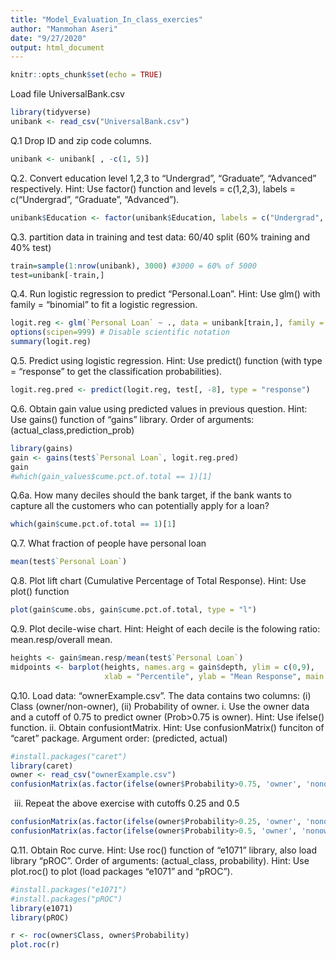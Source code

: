 ```yaml
---
title: "Model_Evaluation_In_class_exercies"
author: "Manmohan Aseri"
date: "9/27/2020"
output: html_document
---
```


```r
knitr::opts_chunk$set(echo = TRUE)
```


Load file UniversalBank.csv
```r
library(tidyverse)
unibank <- read_csv("UniversalBank.csv")
```


Q.1 Drop ID and zip code columns.
```r
unibank <- unibank[ , -c(1, 5)] 
```

Q.2. Convert education level 1,2,3 to "Undergrad", "Graduate", "Advanced" respectively. 
Hint: Use factor() function and levels = c(1,2,3), labels = c("Undergrad", "Graduate", "Advanced").
```r
unibank$Education <- factor(unibank$Education, labels = c("Undergrad", "Graduate", "Advanced"))
```

Q.3. partition data in training and test data: 60/40 split (60% training and 40% test)
```r
train=sample(1:nrow(unibank), 3000) #3000 = 60% of 5000
test=unibank[-train,]
```

Q.4. Run logistic regression to predict "Personal.Loan". 
Hint: Use glm() with family = "binomial" to fit a logistic regression.
```r
logit.reg <- glm(`Personal Loan` ~ ., data = unibank[train,], family = "binomial") 
options(scipen=999) # Disable scientific notation
summary(logit.reg)
```

Q.5. Predict using logistic regression. 
Hint: Use predict() function (with type = "response" to get the classification probabilities).
```r
logit.reg.pred <- predict(logit.reg, test[, -8], type = "response")
```

Q.6. Obtain gain value using predicted values in previous question.
Hint: Use gains() function of "gains" library. Order of arguments: (actual_class,prediction_prob)
```r
library(gains)
gain <- gains(test$`Personal Loan`, logit.reg.pred)
gain
#which(gain_values$cume.pct.of.total == 1)[1]
```

Q.6a. How many deciles should the bank target, if the bank wants to capture all the customers who can potentially apply for a loan?
```r
which(gain$cume.pct.of.total == 1)[1]
```


Q.7. What fraction of people have personal loan
```r
mean(test$`Personal Loan`)
```

Q.8. Plot lift chart (Cumulative Percentage of Total Response).
Hint: Use plot() function 
```r
plot(gain$cume.obs, gain$cume.pct.of.total, type = "l")
```

Q.9. Plot decile-wise chart.
Hint: Height of each decile is the folowing ratio: mean.resp/overall mean.
```r
heights <- gain$mean.resp/mean(test$`Personal Loan`)
midpoints <- barplot(heights, names.arg = gain$depth, ylim = c(0,9), 
                     xlab = "Percentile", ylab = "Mean Response", main = "Decile-wise lift chart")
```

Q.10. Load data: "ownerExample.csv". The data contains two columns: (i) Class (owner/non-owner), (ii) Probability of owner.
i. Use the owner data and a cutoff of 0.75 to predict owner (Prob>0.75 is owner). Hint: Use ifelse() function.
ii. Obtain confusiontMatrix. Hint: Use confusionMatrix() funciton of "caret" package. Argument order: (predicted, actual)
```r
#install.packages("caret")
library(caret)
owner <- read_csv("ownerExample.csv")
confusionMatrix(as.factor(ifelse(owner$Probability>0.75, 'owner', 'nonowner')), as.factor(owner$Class))
```

iii. Repeat the above exercise with cutoffs 0.25 and 0.5
```r
confusionMatrix(as.factor(ifelse(owner$Probability>0.25, 'owner', 'nonowner')), as.factor(owner$Class))
confusionMatrix(as.factor(ifelse(owner$Probability>0.5, 'owner', 'nonowner')), as.factor(owner$Class))
```

Q.11. Obtain Roc curve. Hint: Use roc() function of "e1071" library, also load library "pROC". Order of arguments: (actual_class, probability). 
Hint: Use plot.roc() to plot (load packages "e1071" and "pROC").
```r
#install.packages("e1071")
#install.packages("pROC")
library(e1071)
library(pROC)

r <- roc(owner$Class, owner$Probability)
plot.roc(r)
```
